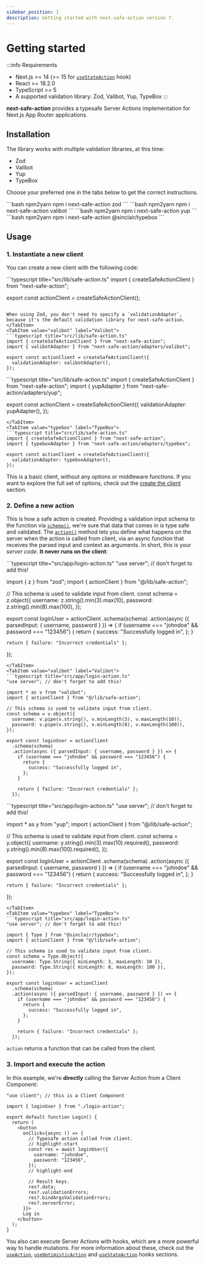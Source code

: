 ```yaml
---
sidebar_position: 1
description: Getting started with next-safe-action version 7.
---
```



# Getting started

:::info Requirements

- Next.js >= 14 (>= 15 for [`useStateAction`](/docs/execute-actions/hooks/usestateaction) hook)
- React >= 18.2.0
- TypeScript >= 5
- A supported validation library: Zod, Valibot, Yup, TypeBox
:::

**next-safe-action** provides a typesafe Server Actions implementation for Next.js App Router applications.

## Installation

The library works with multiple validation libraries, at this time:
- Zod
- Valibot
- Yup
- TypeBox

Choose your preferred one in the tabs below to get the correct instructions.

<Tabs groupId="validation-libraries">
<TabItem value="zod" label="Zod" default>
```bash npm2yarn
npm i next-safe-action zod
```
</TabItem>
<TabItem value="valibot" label="Valibot">
```bash npm2yarn
npm i next-safe-action valibot
```
</TabItem>
<TabItem value="yup" label="Yup">
```bash npm2yarn
npm i next-safe-action yup
```
</TabItem>
<TabItem value="typebox" label="TypeBox">
```bash npm2yarn
npm i next-safe-action @sinclair/typebox
```
</TabItem>
</Tabs>


## Usage

### 1. Instantiate a new client

You can create a new client with the following code:

<Tabs groupId="validation-libraries">
<TabItem value="zod" label="Zod" default>
```typescript title="src/lib/safe-action.ts"
import { createSafeActionClient } from "next-safe-action";

export const actionClient = createSafeActionClient();
```

When using Zod, you don't need to specify a `validationAdapter`, because it's the default validation library for next-safe-action.
</TabItem>
<TabItem value="valibot" label="Valibot">
```typescript title="src/lib/safe-action.ts"
import { createSafeActionClient } from "next-safe-action";
import { valibotAdapter } from "next-safe-action/adapters/valibot";

export const actionClient = createSafeActionClient({
  validationAdapter: valibotAdapter(),
});
```
</TabItem>
<TabItem value="yup" label="Yup">
```typescript title="src/lib/safe-action.ts"
import { createSafeActionClient } from "next-safe-action";
import { yupAdapter } from "next-safe-action/adapters/yup";

export const actionClient = createSafeActionClient({
  validationAdapter: yupAdapter(),
});
```
</TabItem>
<TabItem value="typebox" label="TypeBox">
```typescript title="src/lib/safe-action.ts"
import { createSafeActionClient } from "next-safe-action";
import { typeboxAdapter } from "next-safe-action/adapters/typebox";

export const actionClient = createSafeActionClient({
  validationAdapter: typeboxAdapter(),
});
```
</TabItem>
</Tabs>


This is a basic client, without any options or middleware functions. If you want to explore the full set of options, check out the [create the client](/docs/define-actions/create-the-client) section.

### 2. Define a new action

This is how a safe action is created. Providing a validation input schema to the function via [`schema()`](/docs/define-actions/instance-methods#schema), we're sure that data that comes in is type safe and validated.
The [`action()`](/docs/define-actions/instance-methods#action--stateaction) method lets you define what happens on the server when the action is called from client, via an async function that receives the parsed input and context as arguments. In short, this is your _server code_. **It never runs on the client**:

<Tabs groupId="validation-libraries">
<TabItem value="zod" label="Zod" default>
```typescript title="src/app/login-action.ts"
"use server"; // don't forget to add this!

import { z } from "zod";
import { actionClient } from "@/lib/safe-action";

// This schema is used to validate input from client.
const schema = z.object({
  username: z.string().min(3).max(10),
  password: z.string().min(8).max(100),
});

export const loginUser = actionClient
  .schema(schema)
  .action(async ({ parsedInput: { username, password } }) => {
    if (username === "johndoe" && password === "123456") {
      return {
        success: "Successfully logged in",
      };
    }

    return { failure: "Incorrect credentials" };
  });
```
</TabItem>
<TabItem value="valibot" label="Valibot">
```typescript title="src/app/login-action.ts"
"use server"; // don't forget to add this!

import * as v from "valibot";
import { actionClient } from "@/lib/safe-action";

// This schema is used to validate input from client.
const schema = v.object({
  username: v.pipe(v.string(), v.minLength(3), v.maxLength(10)),
  password: v.pipe(v.string(), v.minLength(8), v.maxLength(100)),
});

export const loginUser = actionClient
  .schema(schema)
  .action(async ({ parsedInput: { username, password } }) => {
    if (username === "johndoe" && password === "123456") {
      return {
        success: "Successfully logged in",
      };
    }

    return { failure: "Incorrect credentials" };
  });
```
</TabItem>
<TabItem value="yup" label="Yup">
```typescript title="src/app/login-action.ts"
"use server"; // don't forget to add this!

import * as y from "yup";
import { actionClient } from "@/lib/safe-action";

// This schema is used to validate input from client.
const schema = y.object({
  username: y.string().min(3).max(10).required(),
  password: y.string().min(8).max(100).required(),
});

export const loginUser = actionClient
  .schema(schema)
  .action(async ({ parsedInput: { username, password } }) => {
    if (username === "johndoe" && password === "123456") {
      return {
        success: "Successfully logged in",
      };
    }

    return { failure: "Incorrect credentials" };
  });
```
</TabItem>
<TabItem value="typebox" label="TypeBox">
```typescript title="src/app/login-action.ts"
"use server"; // don't forget to add this!

import { Type } from "@sinclair/typebox";
import { actionClient } from "@/lib/safe-action";

// This schema is used to validate input from client.
const schema = Type.Object({
  username: Type.String({ minLength: 3, maxLength: 10 }),
  password: Type.String({ minLength: 8, maxLength: 100 }),
});

export const loginUser = actionClient
  .schema(schema)
  .action(async ({ parsedInput: { username, password } }) => {
    if (username === "johndoe" && password === "123456") {
      return {
        success: "Successfully logged in",
      };
    }

    return { failure: "Incorrect credentials" };
  });
```
</TabItem>
</Tabs>

`action` returns a function that can be called from the client.

### 3. Import and execute the action

In this example, we're **directly** calling the Server Action from a Client Component:

```tsx title="src/app/login.tsx"
"use client"; // this is a Client Component

import { loginUser } from "./login-action";

export default function Login() {
  return (
    <button
      onClick={async () => {
        // Typesafe action called from client.
        // highlight-start
        const res = await loginUser({
          username: "johndoe",
          password: "123456",
        });
        // highlight-end

        // Result keys.
        res?.data;
        res?.validationErrors;
        res?.bindArgsValidationErrors;
        res?.serverError;
      }}>
      Log in
    </button>
  );
}
```

You also can execute Server Actions with hooks, which are a more powerful way to handle mutations. For more information about these, check out the [`useAction`](/docs/execute-actions/hooks/useaction), [`useOptimisticAction`](/docs/execute-actions/hooks/useoptimisticaction) and [`useStateAction`](/docs/execute-actions/hooks/usestateaction) hooks sections.